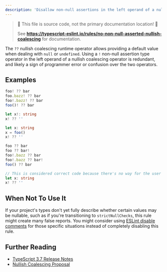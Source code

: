 ```yaml
---
description: 'Disallow non-null assertions in the left operand of a nullish coalescing operator.'
---
```



> 🛑 This file is source code, not the primary documentation location! 🛑
>
> See **https://typescript-eslint.io/rules/no-non-null-asserted-nullish-coalescing** for documentation.

The `??` nullish coalescing runtime operator allows providing a default value when dealing with `null` or `undefined`.
Using a `!` non-null assertion type operator in the left operand of a nullish coalescing operator is redundant, and likely a sign of programmer error or confusion over the two operators.

## Examples

<Tabs>
<TabItem value="❌ Incorrect">

```ts
foo! ?? bar
foo.bazz! ?? bar
foo!.bazz! ?? bar
foo()! ?? bar

let x!: string
x! ?? ''

let x: string
x = foo()
x! ?? ''
```

</TabItem>
<TabItem value="✅ Correct">

```ts
foo ?? bar
foo ?? bar!
foo!.bazz ?? bar
foo!.bazz ?? bar!
foo() ?? bar

// This is considered correct code because there's no way for the user to satisfy it.
let x: string
x! ?? ''
```

</TabItem>
</Tabs>

## When Not To Use It

If your project's types don't yet fully describe whether certain values may be nullable, such as if you're transitioning to `strictNullChecks`, this rule might create many false reports.
You might consider using [ESLint disable comments](https://eslint.org/docs/latest/use/configure/rules#using-configuration-comments-1) for those specific situations instead of completely disabling this rule.

## Further Reading

- [TypeScript 3.7 Release Notes](https://www.typescriptlang.org/docs/handbook/release-notes/typescript-3-7.html)
- [Nullish Coalescing Proposal](https://github.com/tc39/proposal-nullish-coalescing)
